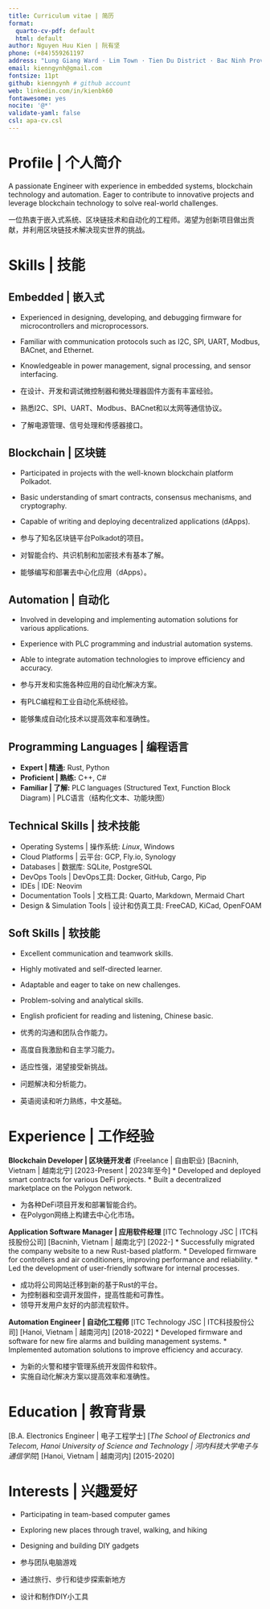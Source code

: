 ```yaml
---
title: Curriculum vitae | 简历
format:
  quarto-cv-pdf: default
  html: default
author: Nguyen Huu Kien | 阮有坚
phone: (+84)559261197
address: "Lung Giang Ward · Lim Town · Tien Du District · Bac Ninh Province · Vietnam | 越南 · 北宁省 · 仙游县 · 仙游县 · 林镇 · 陇江村 "
email: kienngynh@gmail.com
fontsize: 11pt
github: kienngynh # github account
web: linkedin.com/in/kienbk60
fontawesome: yes
nocite: '@*'
validate-yaml: false
csl: apa-cv.csl
---
```


# Profile | 个人简介
A passionate Engineer with experience in embedded systems, blockchain technology and automation. Eager to contribute to innovative projects and leverage blockchain technology to solve real-world challenges.

一位热衷于嵌入式系统、区块链技术和自动化的工程师。渴望为创新项目做出贡献，并利用区块链技术解决现实世界的挑战。

# Skills | 技能

## Embedded | 嵌入式
* Experienced in designing, developing, and debugging firmware for microcontrollers and microprocessors.
* Familiar with communication protocols such as I2C, SPI, UART, Modbus, BACnet, and Ethernet.
* Knowledgeable in power management, signal processing, and sensor interfacing.

* 在设计、开发和调试微控制器和微处理器固件方面有丰富经验。
* 熟悉I2C、SPI、UART、Modbus、BACnet和以太网等通信协议。
* 了解电源管理、信号处理和传感器接口。

## Blockchain | 区块链
* Participated in projects with the well-known blockchain platform Polkadot.
* Basic understanding of smart contracts, consensus mechanisms, and cryptography.
* Capable of writing and deploying decentralized applications (dApps).

* 参与了知名区块链平台Polkadot的项目。
* 对智能合约、共识机制和加密技术有基本了解。
* 能够编写和部署去中心化应用（dApps）。

## Automation | 自动化
* Involved in developing and implementing automation solutions for various applications.
* Experience with PLC programming and industrial automation systems.
* Able to integrate automation technologies to improve efficiency and accuracy.

* 参与开发和实施各种应用的自动化解决方案。
* 有PLC编程和工业自动化系统经验。
* 能够集成自动化技术以提高效率和准确性。

## Programming Languages | 编程语言
* **Expert | 精通:** Rust, Python
* **Proficient | 熟练:** C++, C#
* **Familiar | 了解:** PLC languages (Structured Text, Function Block Diagram) | PLC语言（结构化文本、功能块图）

## Technical Skills | 技术技能
* Operating Systems | 操作系统: *Linux*, Windows
* Cloud Platforms | 云平台: GCP, Fly.io, Synology
* Databases | 数据库: SQLite, PostgreSQL
* DevOps Tools | DevOps工具: Docker, GitHub, Cargo, Pip
* IDEs | IDE: Neovim 
* Documentation Tools | 文档工具: Quarto, Markdown, Mermaid Chart
* Design & Simulation Tools | 设计和仿真工具: FreeCAD, KiCad, OpenFOAM

## Soft Skills | 软技能
* Excellent communication and teamwork skills.
* Highly motivated and self-directed learner.
* Adaptable and eager to take on new challenges.
* Problem-solving and analytical skills.
* English proficient for reading and listening, Chinese basic.

* 优秀的沟通和团队合作能力。
* 高度自我激励和自主学习能力。
* 适应性强，渴望接受新挑战。
* 问题解决和分析能力。
* 英语阅读和听力熟练，中文基础。

# Experience | 工作经验

**Blockchain Developer | 区块链开发者** (Freelance | 自由职业)
[Bacninh, Vietnam | 越南北宁]
[2023-Present | 2023年至今]
* Developed and deployed smart contracts for various DeFi projects.
* Built a decentralized marketplace on the Polygon network.

* 为各种DeFi项目开发和部署智能合约。
* 在Polygon网络上构建去中心化市场。

**Application Software Manager | 应用软件经理**
[ITC Technology JSC | ITC科技股份公司]
[Bacninh, Vietnam | 越南北宁]
[2022-]
* Successfully migrated the company website to a new Rust-based platform.
* Developed firmware for controllers and air conditioners, improving performance and reliability.
* Led the development of user-friendly software for internal processes.

* 成功将公司网站迁移到新的基于Rust的平台。
* 为控制器和空调开发固件，提高性能和可靠性。
* 领导开发用户友好的内部流程软件。

**Automation Engineer | 自动化工程师**
[ITC Technology JSC | ITC科技股份公司]
[Hanoi, Vietnam | 越南河内]
[2018-2022]
* Developed firmware and software for new fire alarms and building management systems.
* Implemented automation solutions to improve efficiency and accuracy.

* 为新的火警和楼宇管理系统开发固件和软件。
* 实施自动化解决方案以提高效率和准确性。

# Education | 教育背景
[B.A. Electronics Engineer | 电子工程学士]
[*The School of Electronics and Telecom, Hanoi University of Science and Technology | 河内科技大学电子与通信学院*]
[Hanoi, Vietnam | 越南河内]
[2015-2020]

# Interests | 兴趣爱好
* Participating in team-based computer games
* Exploring new places through travel, walking, and hiking
* Designing and building DIY gadgets

* 参与团队电脑游戏
* 通过旅行、步行和徒步探索新地方
* 设计和制作DIY小工具
